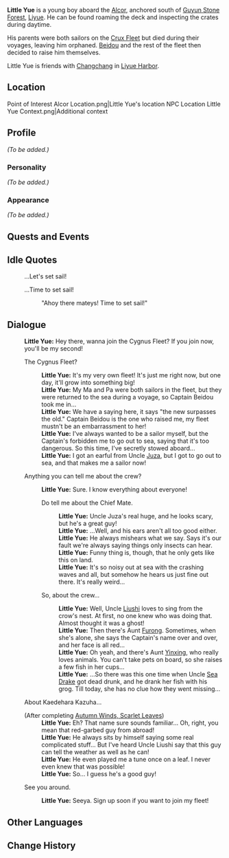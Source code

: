 {{Meta
<!-- REMOVE THIS TEMPLATE AFTER ADDING MISSING INFO -->
|missing_NPC_profile  = yes
}}
{{Character Infobox
|image            = NPC Little Yue.png
|region           = Liyue
|affiliation      = The Crux
|type             = NPC
}}
'''Little Yue''' {{Lang|zh=小月|zh_rm=Xiǎo Yuè}} is a young boy aboard the [[Alcor]], anchored south of [[Guyun Stone Forest]], [[Liyue]]. He can be found roaming the deck and inspecting the crates during daytime.

His parents were both sailors on the [[Crux Fleet]] but died during their voyages, leaving him orphaned. [[Beidou]] and the rest of the fleet then decided to raise him themselves.

Little Yue is friends with [[Changchang]] in [[Liyue Harbor]].

==Location==
<gallery>
Point of Interest Alcor Location.png|Little Yue's location
NPC Location Little Yue Context.png|Additional context
</gallery>

==Profile==
<!-- detailed story/lore information goes here -->
''(To be added.)''

===Personality===
''(To be added.)''

===Appearance===
''(To be added.)''

==Quests and Events==
{{Quests and Events}}

==Idle Quotes==
{{Dialogue start}}
: {{DIcon|Idle}} ...Let's set sail!
: {{DIcon|Idle}} ...Time to set sail!
:: {{A|VO Little Yue 01.ogg}} "Ahoy there mateys! Time to set sail!"
{{Dialogue end}}

==Dialogue==
{{Dialogue start}}
:'''Little Yue:''' Hey there, wanna join the Cygnus Fleet? If you join now, you'll be my second!
:{{DIcon}} The Cygnus Fleet?
::'''Little Yue:''' It's my very own fleet! It's just me right now, but one day, it'll grow into something big!
::'''Little Yue:''' My Ma and Pa were both sailors in the fleet, but they were returned to the sea during a voyage, so Captain Beidou took me in...
::'''Little Yue:''' We have a saying here, it says "the new surpasses the old." Captain Beidou is the one who raised me, my fleet mustn't be an embarrassment to her!
::'''Little Yue:''' I've always wanted to be a sailor myself, but the Captain's forbidden me to go out to sea, saying that it's too dangerous. So this time, I've secretly stowed aboard...
::'''Little Yue:''' I got an earful from Uncle [[Juza]], but I got to go out to sea, and that makes me a sailor now!
:{{DIcon}} Anything you can tell me about the crew?
::'''Little Yue:''' Sure. I know everything about everyone!
::{{DIcon}} Do tell me about the Chief Mate.
:::'''Little Yue:''' Uncle Juza's real huge, and he looks scary, but he's a great guy!
:::'''Little Yue:''' ...Well, and his ears aren't all too good either.
:::'''Little Yue:''' He always mishears what we say. Says it's our fault we're always saying things only insects can hear.
:::'''Little Yue:''' Funny thing is, though, that he only gets like this on land.
:::'''Little Yue:''' It's so noisy out at sea with the crashing waves and all, but somehow he hears us just fine out there. It's really weird...
::{{DIcon}} So, about the crew...
:::'''Little Yue:''' Well, Uncle [[Xu Liushi|Liushi]] loves to sing from the crow's nest. At first, no one knew who was doing that. Almost thought it was a ghost!
:::'''Little Yue:''' Then there's Aunt [[Furong]]. Sometimes, when she's alone, she says the Captain's name over and over, and her face is all red...
:::'''Little Yue:''' Oh yeah, and there's Aunt [[Yinxing]], who really loves animals. You can't take pets on board, so she raises a few fish in her cups...
:::'''Little Yue:''' ...So there was this one time when Uncle [[Sea Drake]] got dead drunk, and he drank her fish with his grog. Till today, she has no clue how they went missing...
:{{DIcon}} About Kaedehara Kazuha...
:;(After completing [[Autumn Winds, Scarlet Leaves]]){{Verify|could it be unlocked earlier than this?}}
::'''Little Yue:''' Eh? That name sure sounds familiar... Oh, right, you mean that red-garbed guy from abroad!
::'''Little Yue:''' He always sits by himself saying some real complicated stuff... But I've heard Uncle Liushi say that this guy can tell the weather as well as he can!
::'''Little Yue:''' He even played me a tune once on a leaf. I never even knew that was possible!
::'''Little Yue:''' So... I guess he's a good guy!
:{{DIcon}} See you around.
::'''Little Yue:''' Seeya. Sign up soon if you want to join my fleet!
{{Dialogue end}}

==Other Languages==
{{Other Languages
|default_hidden = 1
|en      = Little Yue
|zhs     = 小月
|zhs_rm  = Xiǎo Yuè
|zht     = 小月
|zht_rm  = Xiǎo Yuè
|ja      = 小月
|ja_rm   = Shou Getsu{{Assumed}}
|ko      = {{tt|소월|小月}}
|ko_rm   = Sowol
|es      = Pequeño Yue
|fr      = Petit Yue
|ru      = Малыш Юэ
|th      = Little Yue
|vi      = Bé Yue
|de      = Kleiner Yue
|id      = Little Yue
|pt      = Pequeno Yue
|tr      = Minik Yue
|it      = Piccolo Yue
}}

==Change History==
{{Change History|1.0}}